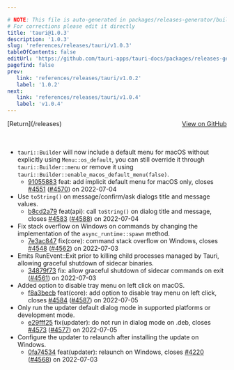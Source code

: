 ```yaml
---

# NOTE: This file is auto-generated in packages/releases-generator/build.ts
# For corrections please edit it directly
title: 'tauri@1.0.3'
description: '1.0.3'
slug: 'references/releases/tauri/v1.0.3'
tableOfContents: false
editUrl: 'https://github.com/tauri-apps/tauri-docs/packages/releases-generator/build.ts'
pagefind: false
prev:
   link: 'references/releases/tauri/v1.0.2'
   label: '1.0.2'
next:
   link: 'references/releases/tauri/v1.0.4'
   label: 'v1.0.4'
---
```


<div style="margin-bottom:3rem; display: flex; justify-content: space-between; align-items: center"><span>[Return](/releases)</span><span><a href="https://github.com/tauri-apps/tauri/releases/tag/tauri-v1.0.3">View on GitHub</a></span></div>

- `tauri::Builder` will now include a default menu for macOS without explicitly using `Menu::os_default`, you can still override it through `tauri::Builder::menu` or remove it using `tauri::Builder::enable_macos_default_menu(false)`.
  - [91055883](https://www.github.com/tauri-apps/tauri/commit/9105588373cc8401bd9ad79bdef26f509b2d76b7) feat: add implicit default menu for macOS only, closes [#4551](https://www.github.com/tauri-apps/tauri/pull/4551) ([#4570](https://www.github.com/tauri-apps/tauri/pull/4570)) on 2022-07-04
- Use `toString()` on message/confirm/ask dialogs title and message values.
  - [b8cd2a79](https://www.github.com/tauri-apps/tauri/commit/b8cd2a7993cd2aa5b71b30c545b3307245d254bf) feat(api): call `toString()` on dialog title and message, closes [#4583](https://www.github.com/tauri-apps/tauri/pull/4583) ([#4588](https://www.github.com/tauri-apps/tauri/pull/4588)) on 2022-07-04
- Fix stack overflow on Windows on commands by changing the implementation of the `async_runtime::spawn` method.
  - [7e3ac847](https://www.github.com/tauri-apps/tauri/commit/7e3ac8475cfa146f80e13cd4e3cdf82502018d9a) fix(core): command stack overflow on Windows, closes [#4548](https://www.github.com/tauri-apps/tauri/pull/4548) ([#4562](https://www.github.com/tauri-apps/tauri/pull/4562)) on 2022-07-03
- Emits RunEvent::Exit prior to killing child processes managed by Tauri, allowing graceful shutdown of sidecar binaries.
  - [34879f73](https://www.github.com/tauri-apps/tauri/commit/34879f73446e218fd08d0d079c086fa556a08b4e) fix: allow graceful shutdown of sidecar commands on exit ([#4561](https://www.github.com/tauri-apps/tauri/pull/4561)) on 2022-07-03
- Added option to disable tray menu on left click on macOS.
  - [f8a3becb](https://www.github.com/tauri-apps/tauri/commit/f8a3becb287942db7f7b551b5db6aeb5a2e939ee) feat(core): add option to disable tray menu on left click, closes [#4584](https://www.github.com/tauri-apps/tauri/pull/4584) ([#4587](https://www.github.com/tauri-apps/tauri/pull/4587)) on 2022-07-05
- Only run the updater default dialog mode in supported platforms or development mode.
  - [e29fff25](https://www.github.com/tauri-apps/tauri/commit/e29fff2566bf130e9f9cae432edba2f842607516) fix(updater): do not run in dialog mode on .deb, closes [#4573](https://www.github.com/tauri-apps/tauri/pull/4573) ([#4577](https://www.github.com/tauri-apps/tauri/pull/4577)) on 2022-07-05
- Configure the updater to relaunch after installing the update on Windows.
  - [0fa74534](https://www.github.com/tauri-apps/tauri/commit/0fa745344e0667434ebf3011a8b9fd776dfc5f59) feat(updater): relaunch on Windows, closes [#4220](https://www.github.com/tauri-apps/tauri/pull/4220) ([#4568](https://www.github.com/tauri-apps/tauri/pull/4568)) on 2022-07-03

